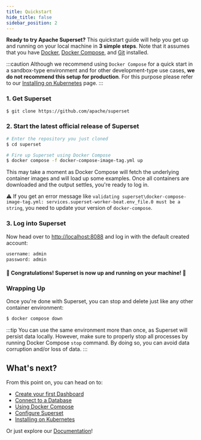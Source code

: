 ```yaml
---
title: Quickstart
hide_title: false
sidebar_position: 2
---
```


**Ready to try Apache Superset?** This quickstart guide will help you
get up and running on your local machine in **3 simple steps**. Note that
it assumes that you have [Docker](https://www.docker.com),
[Docker Compose](https://docs.docker.com/compose/), and
[Git](https://git-scm.com/) installed.

:::caution
Although we recommend using `Docker Compose` for a quick start in a sandbox-type
environment and for other development-type use cases, **we
do not recommend this setup for production**. For this purpose please
refer to our
[Installing on Kubernetes](/docs/installation/kubernetes/)
page.
:::

### 1. Get Superset

```bash
$ git clone https://github.com/apache/superset
```

### 2. Start the latest official release of Superset

```bash
# Enter the repository you just cloned
$ cd superset

# Fire up Superset using Docker Compose
$ docker compose -f docker-compose-image-tag.yml up
```
This may take a moment as Docker Compose will fetch the underlying
container images and will load up some examples. Once all containers
are downloaded and the output settles, you're ready to log in.

⚠️ If you get an error message like `validating superset\docker-compose-image-tag.yml: services.superset-worker-beat.env_file.0 must be a string`, you need to update your version of `docker-compose`.

### 3. Log into Superset
Now head over to [http://localhost:8088](http://localhost:8088) and log in with the default created account:
```bash
username: admin
password: admin
```

#### 🎉 Congratulations! Superset is now up and running on your machine! 🎉

### Wrapping Up
Once you're done with Superset, you can stop and delete just like any other container environment:
```bash
$ docker compose down
```
:::tip
You can use the same environment more than once, as Superset will persist data locally. However, make sure to properly stop all
processes by running Docker Compose `stop` command. By doing so, you can avoid data corruption and/or loss of data.
:::

## What's next?

From this point on, you can head on to:
- [Create your first Dashboard](/docs/using-superset/creating-your-first-dashboard)
- [Connect to a Database](/docs/configuration/databases)
- [Using Docker Compose](/docs/installation/docker-compose)
- [Configure Superset](/docs/configuration/configuring-superset/)
- [Installing on Kubernetes](/docs/installation/kubernetes/)

Or just explore our [Documentation](https://superset.apache.org/docs/intro)!
